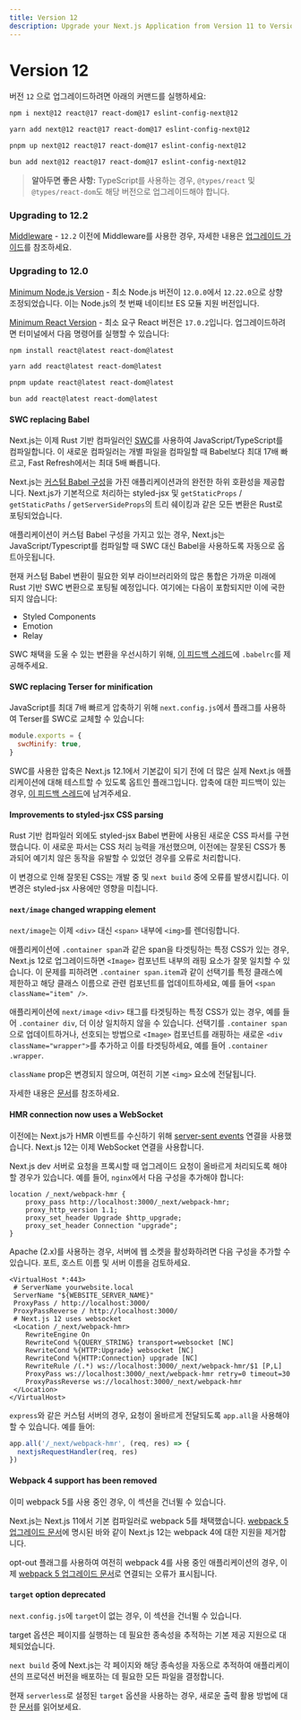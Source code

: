 ```yaml
---
title: Version 12
description: Upgrade your Next.js Application from Version 11 to Version 12.
---
```


# Version 12

버전 `12` 으로 업그레이드하려면 아래의 커맨드를 실행하세요:

```bash
npm i next@12 react@17 react-dom@17 eslint-config-next@12

yarn add next@12 react@17 react-dom@17 eslint-config-next@12

pnpm up next@12 react@17 react-dom@17 eslint-config-next@12

bun add next@12 react@17 react-dom@17 eslint-config-next@12
```

> **알아두면 좋은 사항:** TypeScript를 사용하는 경우, `@types/react` 및 `@types/react-dom`도 해당 버전으로 업그레이드해야 합니다.

### Upgrading to 12.2

[Middleware](/docs/messages/middleware-upgrade-guide) - `12.2` 이전에 Middleware를 사용한 경우, 자세한 내용은 [업그레이드 가이드](/docs/messages/middleware-upgrade-guide)를 참조하세요.

### Upgrading to 12.0

[Minimum Node.js Version](https://nodejs.org/en/) - 최소 Node.js 버전이 `12.0.0`에서 `12.22.0`으로 상향 조정되었습니다. 이는 Node.js의 첫 번째 네이티브 ES 모듈 지원 버전입니다.

[Minimum React Version](https://react.dev/learn/add-react-to-an-existing-project) - 최소 요구 React 버전은 `17.0.2`입니다. 업그레이드하려면 터미널에서 다음 명령어를 실행할 수 있습니다:

```bash
npm install react@latest react-dom@latest

yarn add react@latest react-dom@latest

pnpm update react@latest react-dom@latest

bun add react@latest react-dom@latest
```

#### SWC replacing Babel

Next.js는 이제 Rust 기반 컴파일러인 [SWC](https://swc.rs/)를 사용하여 JavaScript/TypeScript를 컴파일합니다. 이 새로운 컴파일러는 개별 파일을 컴파일할 때 Babel보다 최대 17배 빠르고, Fast Refresh에서는 최대 5배 빠릅니다.

Next.js는 [커스텀 Babel 구성](/docs/pages/building-your-application/configuring/babel)을 가진 애플리케이션과의 완전한 하위 호환성을 제공합니다. Next.js가 기본적으로 처리하는 styled-jsx 및 `getStaticProps` / `getStaticPaths` / `getServerSideProps`의 트리 쉐이킹과 같은 모든 변환은 Rust로 포팅되었습니다.

애플리케이션이 커스텀 Babel 구성을 가지고 있는 경우, Next.js는 JavaScript/Typescript를 컴파일할 때 SWC 대신 Babel을 사용하도록 자동으로 옵트아웃됩니다.

현재 커스텀 Babel 변환이 필요한 외부 라이브러리와의 많은 통합은 가까운 미래에 Rust 기반 SWC 변환으로 포팅될 예정입니다. 여기에는 다음이 포함되지만 이에 국한되지 않습니다:

- Styled Components
- Emotion
- Relay

SWC 채택을 도울 수 있는 변환을 우선시하기 위해, [이 피드백 스레드](https://github.com/vercel/next.js/discussions/30174)에 `.babelrc`를 제공해주세요.

#### SWC replacing Terser for minification

JavaScript를 최대 7배 빠르게 압축하기 위해 `next.config.js`에서 플래그를 사용하여 Terser를 SWC로 교체할 수 있습니다:

```js filename="next.config.js"
module.exports = {
  swcMinify: true,
}
```

SWC를 사용한 압축은 Next.js 12.1에서 기본값이 되기 전에 더 많은 실제 Next.js 애플리케이션에 대해 테스트할 수 있도록 옵트인 플래그입니다. 압축에 대한 피드백이 있는 경우, [이 피드백 스레드](https://github.com/vercel/next.js/discussions/30237)에 남겨주세요.

#### Improvements to styled-jsx CSS parsing

Rust 기반 컴파일러 외에도 styled-jsx Babel 변환에 사용된 새로운 CSS 파서를 구현했습니다. 이 새로운 파서는 CSS 처리 능력을 개선했으며, 이전에는 잘못된 CSS가 통과되어 예기치 않은 동작을 유발할 수 있었던 경우를 오류로 처리합니다.

이 변경으로 인해 잘못된 CSS는 개발 중 및 `next build` 중에 오류를 발생시킵니다. 이 변경은 styled-jsx 사용에만 영향을 미칩니다.

#### `next/image` changed wrapping element

`next/image`는 이제 `<div>` 대신 `<span>` 내부에 `<img>`를 렌더링합니다.

애플리케이션에 `.container span`과 같은 span을 타겟팅하는 특정 CSS가 있는 경우, Next.js 12로 업그레이드하면 `<Image>` 컴포넌트 내부의 래핑 요소가 잘못 일치할 수 있습니다. 이 문제를 피하려면 `.container span.item`과 같이 선택기를 특정 클래스에 제한하고 해당 클래스 이름으로 관련 컴포넌트를 업데이트하세요, 예를 들어 `<span className="item" />`.

애플리케이션에 `next/image` `<div>` 태그를 타겟팅하는 특정 CSS가 있는 경우, 예를 들어 `.container div`, 더 이상 일치하지 않을 수 있습니다. 선택기를 `.container span`으로 업데이트하거나, 선호되는 방법으로 `<Image>` 컴포넌트를 래핑하는 새로운 `<div className="wrapper">`를 추가하고 이를 타겟팅하세요, 예를 들어 `.container .wrapper`.

`className` prop은 변경되지 않으며, 여전히 기본 `<img>` 요소에 전달됩니다.

자세한 내용은 [문서](/docs/pages/building-your-application/optimizing/images#styling)를 참조하세요.

#### HMR connection now uses a WebSocket

이전에는 Next.js가 HMR 이벤트를 수신하기 위해 [server-sent events](https://developer.mozilla.org/docs/Web/API/Server-sent_events) 연결을 사용했습니다. Next.js 12는 이제 WebSocket 연결을 사용합니다.

Next.js dev 서버로 요청을 프록시할 때 업그레이드 요청이 올바르게 처리되도록 해야 할 경우가 있습니다. 예를 들어, `nginx`에서 다음 구성을 추가해야 합니다:

```nginx
location /_next/webpack-hmr {
    proxy_pass http://localhost:3000/_next/webpack-hmr;
    proxy_http_version 1.1;
    proxy_set_header Upgrade $http_upgrade;
    proxy_set_header Connection "upgrade";
}
```

Apache (2.x)를 사용하는 경우, 서버에 웹 소켓을 활성화하려면 다음 구성을 추가할 수 있습니다. 포트, 호스트 이름 및 서버 이름을 검토하세요.

```
<VirtualHost *:443>
 # ServerName yourwebsite.local
 ServerName "${WEBSITE_SERVER_NAME}"
 ProxyPass / http://localhost:3000/
 ProxyPassReverse / http://localhost:3000/
 # Next.js 12 uses websocket
 <Location /_next/webpack-hmr>
    RewriteEngine On
    RewriteCond %{QUERY_STRING} transport=websocket [NC]
    RewriteCond %{HTTP:Upgrade} websocket [NC]
    RewriteCond %{HTTP:Connection} upgrade [NC]
    RewriteRule /(.*) ws://localhost:3000/_next/webpack-hmr/$1 [P,L]
    ProxyPass ws://localhost:3000/_next/webpack-hmr retry=0 timeout=30
    ProxyPassReverse ws://localhost:3000/_next/webpack-hmr
 </Location>
</VirtualHost>
```

`express`와 같은 커스텀 서버의 경우, 요청이 올바르게 전달되도록 `app.all`을 사용해야 할 수 있습니다. 예를 들어:

```js
app.all('/_next/webpack-hmr', (req, res) => {
  nextjsRequestHandler(req, res)
})
```

#### Webpack 4 support has been removed

이미 webpack 5를 사용 중인 경우, 이 섹션을 건너뛸 수 있습니다.

Next.js는 Next.js 11에서 기본 컴파일러로 webpack 5를 채택했습니다. [webpack 5 업그레이드 문서](/docs/messages/webpack5)에 명시된 바와 같이 Next.js 12는 webpack 4에 대한 지원을 제거합니다.

opt-out 플래그를 사용하여 여전히 webpack 4를 사용 중인 애플리케이션의 경우, 이제 [webpack 5 업그레이드 문서](/docs/messages/webpack5)로 연결되는 오류가 표시됩니다.

#### `target` option deprecated

`next.config.js`에 `target`이 없는 경우, 이 섹션을 건너뛸 수 있습니다.

target 옵션은 페이지를 실행하는 데 필요한 종속성을 추적하는 기본 제공 지원으로 대체되었습니다.

`next build` 중에 Next.js는 각 페이지와 해당 종속성을 자동으로 추적하여 애플리케이션의 프로덕션 버전을 배포하는 데 필요한 모든 파일을 결정합니다.

현재 `serverless`로 설정된 `target` 옵션을 사용하는 경우, 새로운 출력 활용 방법에 대한 [문서](/docs/pages/api-reference/next-config-js/output)를 읽어보세요.
